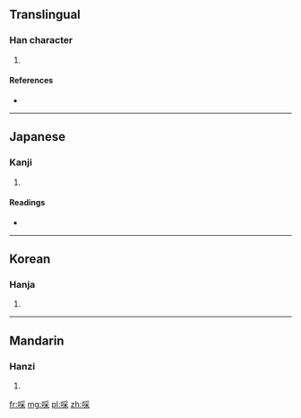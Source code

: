==Translingual==

===Han character===
{{Han char|rn=30|rad=口|as=08|sn=11|four=6209<sub>4</sub>|canj=口月木 (RBD)}}

# {{defn|Han|sort=口08}}

====References====
* {{Han ref|kx=0195.050|dkj=03809|dj=0416.060|hdz=10643.140|uh=554B|ud=21835|bh=D4AA|bd=54442}}

----

==Japanese==

===Kanji===
{{ja-kanji|grade=|rs=口08}}

# {{defn|lang=ja|sort=口08}}

====Readings====
* {{ja-readings|on=[[きょう]] (kyō), [[けき]] (keki), [[きゃく]] (kyaku), [[さい]] (sai)|kun=[[かまびすしい]] (kamabisushii), [[おおきい]] (ookii)}}

----

==Korean==

===Hanja===
{{ko-hanja|hangeul=[[교]], [[효]]|rv=gyo, hyo|mr=kyo, hyo}}

# {{defn|lang=ko|sort=口08}}

----

==Mandarin==

===Hanzi===
{{cmn-hanzi|pin=[[xiāo]] ([[xiao1]])|wg=hsiao<sup>1</sup>}}

# {{defn|lang=cmn|sort=口08}}

[[fr:啋]]
[[mg:啋]]
[[pl:啋]]
[[zh:啋]]